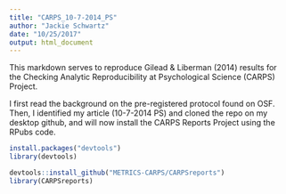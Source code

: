```yaml
---
title: "CARPS_10-7-2014_PS"
author: "Jackie Schwartz"
date: "10/25/2017"
output: html_document
---
```


This markdown serves to reproduce Gilead & Liberman (2014) results for the Checking Analytic Reproducibility at Psychological Science (CARPS) Project.

I first read the background on the pre-registered protocol found on OSF. Then, I identified my article (10-7-2014 PS) and cloned the repo on my desktop github, and will now install the CARPS Reports Project using the RPubs code.

```r
install.packages("devtools")
library(devtools)
```

```r
devtools::install_github("METRICS-CARPS/CARPSreports")
library(CARPSreports)
```

